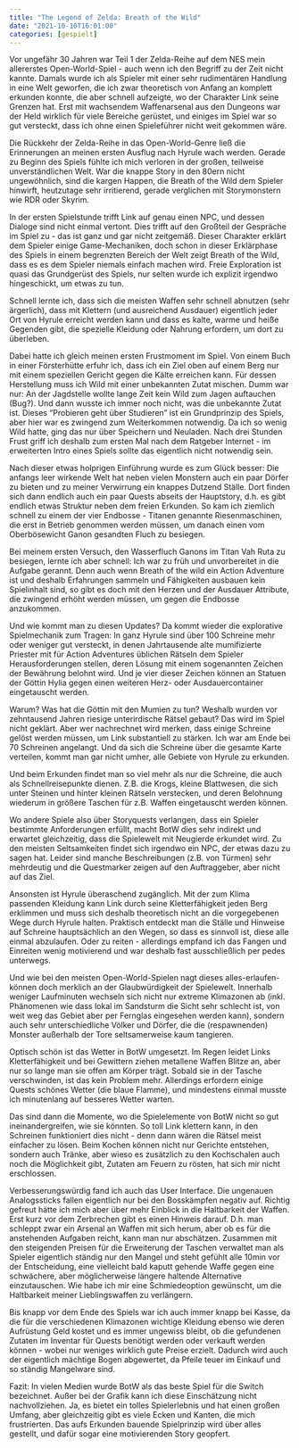```yaml
---
title: "The Legend of Zelda: Breath of the Wild"
date: "2021-10-10T16:01:00"
categories: [gespielt]
---
```


Vor ungefähr 30 Jahren war Teil 1 der Zelda-Reihe auf dem NES mein allererstes Open-World-Spiel - auch wenn ich den Begriff zu der Zeit nicht kannte. Damals wurde ich als Spieler mit einer sehr rudimentären Handlung in eine Welt geworfen, die ich zwar theoretisch von Anfang an komplett erkunden konnte, die aber schnell aufzeigte, wo der Charakter Link seine Grenzen hat. Erst mit wachsendem Waffenarsenal aus den Dungeons war der Held wirklich für viele Bereiche gerüstet, und einiges im Spiel war so gut versteckt, dass ich ohne einen Spieleführer nicht weit gekommen wäre.

Die Rückkehr der Zelda-Reihe in das Open-World-Genre ließ die Erinnerungen an meinen ersten Ausflug nach Hyrule wach werden. Gerade zu Beginn des Spiels fühlte ich mich verloren in der großen, teilweise unverständlichen Welt. War die knappe Story in den 80ern nicht ungewöhnlich, sind die kargen Happen, die Breath of the Wild dem Spieler hinwirft, heutzutage sehr irritierend, gerade verglichen mit Storymonstern wie RDR oder Skyrim.

In der ersten Spielstunde trifft Link auf genau einen NPC, und dessen Dialoge sind nicht einmal vertont. Dies trifft auf den Großteil der Gespräche im Spiel zu - das ist ganz und gar nicht zeitgemäß. Dieser Charakter erklärt dem Spieler einige Game-Mechaniken, doch schon in dieser Erklärphase des Spiels in einem begrenzten Bereich der Welt zeigt Breath of the Wild, dass es es dem Spieler niemals einfach machen wird. Freie Exploration ist quasi das Grundgerüst des Spiels, nur selten wurde ich explizit irgendwo hingeschickt, um etwas zu tun.

Schnell lernte ich, dass sich die meisten Waffen sehr schnell abnutzen (sehr ärgerlich), dass mit Klettern (und ausreichend Ausdauer) eigentlich jeder Ort von Hyrule erreicht werden kann und dass es kalte, warme und heiße Gegenden gibt, die spezielle Kleidung oder Nahrung erfordern, um dort zu überleben.

Dabei hatte ich gleich meinen ersten Frustmoment im Spiel. Von einem Buch in einer Försterhütte erfuhr ich, dass ich ein Ziel oben auf einem Berg nur mit einem speziellen Gericht gegen die Kälte erreichen kann. Für dessen Herstellung muss ich Wild mit einer unbekannten Zutat mischen. Dumm war nur: An der Jagdstelle wollte lange Zeit kein Wild zum Jagen auftauchen (Bug?). Und dann wusste ich immer noch nicht, was die unbekannte Zutat ist. Dieses "Probieren geht über Studieren" ist ein Grundprinzip des Spiels, aber hier war es zwingend zum Weiterkommen notwendig. Da ich so wenig Wild hatte, ging das nur über Speichern und Neuladen. Nach drei Stunden Frust griff ich deshalb zum ersten Mal nach dem Ratgeber Internet - im erweiterten Intro eines Spiels sollte das eigentlich nicht notwendig sein.

Nach dieser etwas holprigen Einführung wurde es zum Glück besser: Die anfangs leer wirkende Welt hat neben vielen Monstern auch ein paar Dörfer zu bieten und zu meiner Verwirrung ein knappes Dutzend Ställe. Dort finden sich dann endlich auch ein paar Quests abseits der Hauptstory, d.h. es gibt endlich etwas Struktur neben dem freien Erkunden. So kam ich ziemlich schnell zu einem der vier Endbosse - Titanen genannte Riesenmaschinen, die erst in Betrieb genommen werden müssen, um danach einen vom Oberbösewicht Ganon gesandten Fluch zu besiegen.

Bei meinem ersten Versuch, den Wasserfluch Ganons im Titan Vah Ruta zu besiegen, lernte ich aber schnell: Ich war zu früh und unvorbereitet in die Aufgabe gerannt. Denn auch wenn Breath of the wild ein Action Adventure ist und deshalb Erfahrungen sammeln und Fähigkeiten ausbauen kein Spielinhalt sind, so gibt es doch mit den Herzen und der Ausdauer Attribute, die zwingend erhöht werden müssen, um gegen die Endbosse anzukommen.

Und wie kommt man zu diesen Updates? Da kommt wieder die explorative Spielmechanik zum Tragen: In ganz Hyrule sind über 100 Schreine mehr oder weniger gut versteckt, in denen Jahrtausende alte mumifizierte Priester mit für Action Adventures üblichen Rätseln dem Spieler Herausforderungen stellen, deren Lösung mit einem sogenannten Zeichen der Bewährung belohnt wird. Und je vier dieser Zeichen können an Statuen der Göttin Hylia gegen einen weiteren Herz- oder Ausdauercontainer eingetauscht werden.

Warum? Was hat die Göttin mit den Mumien zu tun? Weshalb wurden vor zehntausend Jahren riesige unterirdische Rätsel gebaut? Das wird im Spiel nicht geklärt. Aber wer nachrechnet wird merken, dass einige Schreine gelöst werden müssen, um Link substantiell zu stärken. Ich war am Ende bei 70 Schreinen angelangt. Und da sich die Schreine über die gesamte Karte verteilen, kommt man gar nicht umher, alle Gebiete von Hyrule zu erkunden.

Und beim Erkunden findet man so viel mehr als nur die Schreine, die auch als Schnellreisepunkte dienen. Z.B. die Krogs, kleine Blattwesen, die sich unter Steinen und hinter kleinen Rätseln verstecken, und deren Belohnung wiederum in größere Taschen für z.B. Waffen eingetauscht werden können.

Wo andere Spiele also über Storyquests verlangen, dass ein Spieler bestimmte Anforderungen erfüllt, macht BotW dies sehr indirekt und erwartet gleichzeitig, dass die Spielewelt mit Neugierde erkundet wird. Zu den meisten Seltsamkeiten findet sich irgendwo ein NPC, der etwas dazu zu sagen hat. Leider sind manche Beschreibungen (z.B. von Türmen) sehr mehrdeutig und die Questmarker zeigen auf den Auftraggeber, aber nicht auf das Ziel.

Ansonsten ist Hyrule überaschend zugänglich. Mit der zum Klima passenden Kleidung kann Link durch seine Kletterfähigkeit jeden Berg erklimmen und muss sich deshalb theoretisch nicht an die vorgegebenen Wege durch Hyrule halten. Praktisch entdeckt man die Ställe und Hinweise auf Schreine hauptsächlich an den Wegen, so dass es sinnvoll ist, diese alle einmal abzulaufen. Oder zu reiten - allerdings empfand ich das Fangen und Einreiten wenig motivierend und war deshalb fast ausschließlich per pedes unterwegs.

Und wie bei den meisten Open-World-Spielen nagt dieses alles-erlaufen-können doch merklich an der Glaubwürdigkeit der Spielewelt. Innerhalb weniger Laufminuten wechseln sich nicht nur extreme Klimazonen ab (inkl. Phänomenen wie dass lokal im Sandsturm die Sicht sehr schlecht ist, von weit weg das Gebiet aber per Fernglas eingesehen werden kann), sondern auch sehr unterschiedliche Völker und Dörfer, die die (respawnenden) Monster außerhalb der Tore seltsamerweise kaum tangieren.

Optisch schön ist das Wetter in BotW umgesetzt. Im Regen leidet Links Kletterfähigkeit und bei Gewittern ziehen metallene Waffen Blitze an, aber nur so lange man sie offen am Körper trägt. Sobald sie in der Tasche verschwinden, ist das kein Problem mehr. Allerdings erfordern einige Quests schönes Wetter (die blaue Flamme), und mindestens einmal musste ich minutenlang auf besseres Wetter warten.

Das sind dann die Momente, wo die Spielelemente von BotW nicht so gut ineinandergreifen, wie sie könnten. So toll Link klettern kann, in den Schreinen funktioniert dies nicht - denn dann wären die Rätsel meist einfacher zu lösen. Beim Kochen können nicht nur Gerichte entstehen, sondern auch Tränke, aber wieso es zusätzlich zu den Kochschalen auch noch die Möglichkeit gibt, Zutaten am Feuern zu rösten, hat sich mir nicht erschlossen.

Verbesserungswürdig fand ich auch das User Interface. Die ungenauen Analogssticks fallen eigentlich nur bei den Bosskämpfen negativ auf. Richtig gefreut hätte ich mich aber über mehr Einblick in die Haltbarkeit der Waffen. Erst kurz vor dem Zerbrechen gibt es einen Hinweis darauf. D.h. man schleppt zwar ein Arsenal an Waffen mit sich herum, aber ob es für die anstehenden Aufgaben reicht, kann man nur abschätzen. Zusammen mit den steigenden Preisen für die Erweiterung der Taschen verwaltet man als Spieler eigentlich ständig nur den Mangel und steht gefühlt alle 10min vor der Entscheidung, eine vielleicht bald kaputt gehende Waffe gegen eine schwächere, aber möglicherweise längere haltende Alternative einzutauschen. Wie habe ich mir eine Schmiedeoption gewünscht, um die Haltbarkeit meiner Lieblingswaffen zu verlängern.

Bis knapp vor dem Ende des Spiels war ich auch immer knapp bei Kasse, da die für die verschiedenen Klimazonen wichtige Kleidung ebenso wie deren Aufrüstung Geld kostet und es immer ungewiss bleibt, ob die gefundenen Zutaten im Inventar für Quests benötigt werden oder verkauft werden können - wobei nur weniges wirklich gute Preise erzielt. Dadurch wird auch der eigentlich mächtige Bogen abgewertet, da Pfeile teuer im Einkauf und so ständig Mangelware sind.

Fazit: In vielen Medien wurde BotW als das beste Spiel für die Switch bezeichnet. Außer bei der Grafik kann ich diese Einschätzung nicht nachvollziehen. Ja, es bietet ein tolles Spielerlebnis und hat einen großen Umfang, aber gleichzeitig gibt es viele Ecken und Kanten, die mich frustrierten. Das aufs Erkunden bauende Spielprinzip wird über alles gestellt, und dafür sogar eine motivierenden Story geopfert.
